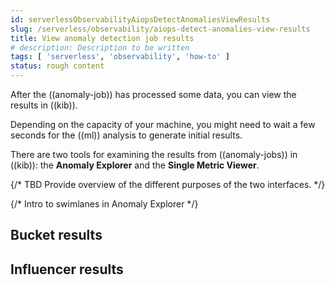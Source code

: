 ```yaml
---
id: serverlessObservabilityAiopsDetectAnomaliesViewResults
slug: /serverless/observability/aiops-detect-anomalies-view-results
title: View anomaly detection job results
# description: Description to be written
tags: [ 'serverless', 'observability', 'how-to' ]
status: rough content
---
```



<RoughContent />


<div id="ml-ad-view-results"></div>

After the ((anomaly-job)) has processed some data, you can view the results in
((kib)).

<DocCallOut title="Tip">
Depending on the capacity of your machine, you might need to wait a few
seconds for the ((ml)) analysis to generate initial results.
</DocCallOut>

There are two tools for examining the results from ((anomaly-jobs)) in ((kib)): the
**Anomaly Explorer** and the **Single Metric Viewer**.

{/* TBD Provide overview of the different purposes of the two interfaces. */}

{/* Intro to swimlanes in Anomaly Explorer */}

<div id="ml-ad-bucket-results"></div>

## Bucket results

<MlBucketsBucketResults />

<div id="ml-ad-influencer-results"></div>

## Influencer results

<MlInfluencersInfluencerResults />
